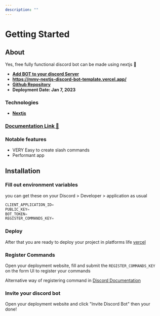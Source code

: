 ---
description: ""
---

# Getting Started

## About

Yes, free fully functional discord bot can be made using nextjs 🤯

- [**Add BOT to your discord Server**](https://discord.com/api/oauth2/authorize?client_id=1060978886378266736&permissions=277025445888&scope=bot%20applications.commands)
- **https://mmv-nextjs-discord-bot-template.vercel.app/**
- **[Github Repository](https://github.com/mmvergara/mmv-nextjs-discord-bot-template)**
- **Deployment Date: Jan 7, 2023**

### Technologies

- **[Nextjs](https://nextjs.org/)**

### [Documentation Link 📃](https://mmv-docs.vercel.app/docs/nextjs-discord-bot-template/getting-started)

### Notable features

- VERY Easy to create slash commands
- Performant app

## Installation

### Fill out environment variables

you can get these on your Discord > Developer > application as usual

```js
CLIENT_APPLICATION_ID=
PUBLIC_KEY=
BOT_TOKEN=
REGISTER_COMMANDS_KEY=
```

### Deploy

After that you are ready to deploy your project in platforms life [vercel](https://vercel.com/)

### Register Commands

Open your deployment website, fill and submit the `REGISTER_COMMANDS_KEY` on the form UI to register your commands

Alternative way of registering command in
[Discord Documentation](https://discord.com/developers/docs/interactions/application-commands#endpoints)

### Invite your discord bot

Open your deployment website and click "Invite Discord Bot" then your done!
